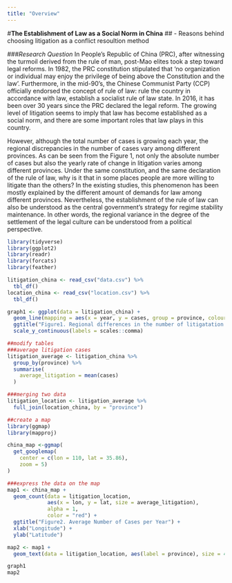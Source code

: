 ```yaml
---
title: "Overview"
---
```


#**The Establishment of Law as a Social Norm in China**
## - Reasons behind choosing litigation as a conflict resoultion method

###*Research Question*
In People's Republic of China (PRC), after witnessing the turmoil derived from the rule of man, post-Mao elites took a step toward legal reforms. In 1982, the PRC constitution stipulated that 'no organization or individual may enjoy the privilege of being above the Constitution and the law'.  Furthermore, in the mid-90's, the Chinese Communist Party (CCP) officially endorsed the concept of rule of law: rule the country in accordance with law, establish a socialist rule of law state.  In 2016, it has been over 30 years since the PRC declared the legal reform. The growing level of litigation seems to imply that law has become established as a social norm, and there are some important roles that law plays in this country.

However, although the total number of cases is growing each year, the regional discrepancies in the number of cases vary among different provinces. As can be seen from the Figure 1, not only the absolute number of cases but also the yearly rate of change in litigation varies among different provinces.  Under the same constitution, and the same declaration of the rule of law, why is it that in some places people are more willing to litigate than the others? In the existing studies, this phenomenon has been mostly explained by the different amount of demands for law among different provinces. Nevertheless, the establishment of the rule of law can also be understood as the central government's strategy for regime stability maintenance. In other words, the regional variance in the degree of the settlement of the legal culture can be understood from a political perspective.

```r
library(tidyverse)
library(ggplot2)
library(readr)
library(forcats)
library(feather)

litigation_china <- read_csv("data.csv") %>%
  tbl_df()
location_china <- read_csv("location.csv") %>%
  tbl_df()
```

```r
graph1 <- ggplot(data = litigation_china) +
  geom_line(mapping = aes(x = year, y = cases, group = province, colour = province)) +
  ggtitle("Figure1. Regional differences in the number of litigatation cases") +
  scale_y_continuous(labels = scales::comma)
```

```r
##modify tables
###average litigation cases
litigation_average <- litigation_china %>%
  group_by(province) %>%
  summarise(
    average_litigation = mean(cases)
  )

###merging two data
litigation_location <- litigation_average %>%
  full_join(location_china, by = "province")

##create a map
library(ggmap)
library(mapproj)

china_map <-ggmap(
  get_googlemap(
    center = c(lon = 110, lat = 35.86),
    zoom = 5)
)

###express the data on the map
map1 <- china_map +
  geom_count(data = litigation_location,
             aes(x = lon, y = lat, size = average_litigation),
             alpha = 1,
             color = "red") +
  ggtitle("Figure2. Average Number of Cases per Year") +
  xlab("Longitude") +
  ylab("Latitude")

map2 <- map1 +
  geom_text(data = litigation_location, aes(label = province), size = 4)

```

```r
graph1
map2
```


